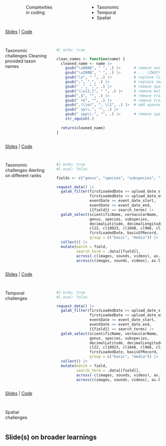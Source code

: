 ## {#coding-complexities data-menu-title="Coding complexities"}

:::: {.columns .v-center-container}
::: {.column width="10%"}
:::
::: {.column width="40%"}
[Complexities <br> in coding]{.slide-title}
:::
::: {.column width="50%"}
::: {.incremental}
- Taxonomic  
- Temporal  
- Spatial   
:::
:::
::::

::: footer
[Slides](https://shandiya.quarto.pub/DataUseClub2024) | [Code](https://github.com/shandiya/DataUseClub2024)
:::


## {#taxonomy-01 data-menu-title="Taxonomy 01"}

:::: {.columns .v-center-container}
::: {.column width="30%"}
[Taxonomic <br> challenges]{.slide-title}
Cleaning provided taxon names  
:::

::: {.column width="70%" .fragment}
  
```r
#| echo: true

clean_names <- function(name) {
  cleaned_name <- name |>
    gsub("\u00A0", " ", .) |>      # remove non-ASCII whitespaces (NBSP)
    gsub("\u200B", " ", .) |>      # ... (ZWSP)
    gsub("\n", " ", .) |>          # replace line breaks with spaces
    gsub(";", ",", .) |>           # replace semi-colons with commas
    gsub(" ,", ",", .) |>          # remove spaces before commas
    gsub("\\s{2,}", " ", .) |>     # remove multiple spaces
    gsub(",$", "", .) |>           # remove trailing commas
    gsub(" +$", "", .) |>          # remove trailing spaces
    gsub(",(\\w)", ", \\1", .) |>  # add spaces between commas and text
    gsub(" sp\\.", "", .) |>
    gsub(" spp\\.", "", .) |>      # remove spp. and sp. abbreviations
    str_squish(.)
  
  return(cleaned_name)
}
```
:::
::::
::: footer
[Slides](https://shandiya.quarto.pub/DataUseClub2024) | [Code](https://github.com/shandiya/DataUseClub2024)
:::


## {#taxonomy-02 data-menu-title="Taxonomy 02"}

:::: {.columns .v-center-container}
::: {.column width="30%"}
[Taxonomic <br> challenges]{.slide-title}
Alerting on different ranks
:::
::: {.column width="70%" .fragment}

```r
#| echo: true
#| eval: false

fields <- c("genus", "species", "subspecies", "scientificName")

request_data() |>
  galah_filter(firstLoadedDate >= upload_date_start,
               firstLoadedDate <= upload_date_end,
               eventDate >= event_date_start,
               eventDate <= event_date_end,
               {{field}} == search_terms) |>
  galah_select(scientificName, vernacularName,
               genus, species, subspecies,
               decimalLatitude, decimalLongitude,
               cl22, cl10923, cl1048, cl966, cl21,
               firstLoadedDate, basisOfRecord,
               group = c("basic", "media")) |>
  collect() |>
  mutate(match = field,
         search_term = .data[[field]],
         across(-c(images, sounds, videos), as.character),
         across(c(images, sounds, videos), as.list))
```

:::
::::
::: footer
[Slides](https://shandiya.quarto.pub/DataUseClub2024) | [Code](https://github.com/shandiya/DataUseClub2024)
:::


## {#temporal data-menu-title="Temporal"}

:::: {.columns .v-center-container}
::: {.column width="30%"}
[Temporal <br> challenges]{.slide-title}
:::
::: {.column width="70%" .fragment}

```r
#| echo: true
#| eval: false

request_data() |>
  galah_filter(firstLoadedDate >= upload_date_start,
               firstLoadedDate <= upload_date_end,
               eventDate >= event_date_start,
               eventDate <= event_date_end,
               {{field}} == search_terms) |>
  galah_select(scientificName, vernacularName,
               genus, species, subspecies,
               decimalLatitude, decimalLongitude,
               cl22, cl10923, cl1048, cl966, cl21,
               firstLoadedDate, basisOfRecord,
               group = c("basic", "media")) |>
  collect() |>
  mutate(match = field,
         search_term = .data[[field]],
         across(-c(images, sounds, videos), as.character),
         across(c(images, sounds, videos), as.list))
```
:::
::::
::: footer
[Slides](https://shandiya.quarto.pub/DataUseClub2024) | [Code](https://github.com/shandiya/DataUseClub2024)
:::

## {#spatial data-menu-title="Spatial"}

:::: {.columns .v-center-container}
::: {.column width="30%"}
[Spatial <br> challenges]{.slide-title}
:::
::::

## Slide(s) on broader learnings